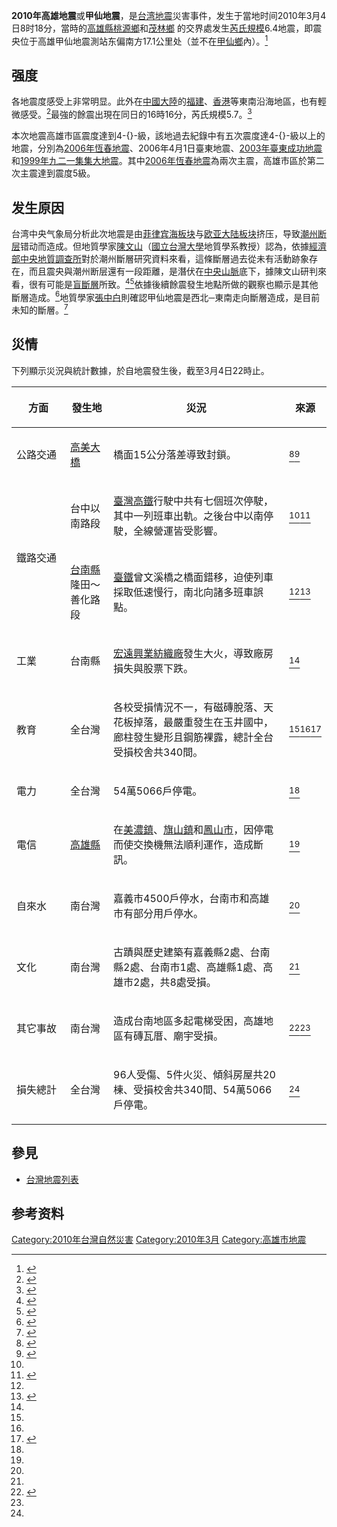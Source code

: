 {{noteTA|G1=Earthquake}}
{{地震|
| 標題=2010年高雄地震 <br>（桃源／茂林／甲仙地震）
| 地图 = 2010 Kaohsiung earthquake intensity USGS.jpg
| 地圖2 = {{Location map+ | Taiwan
 |places =
{{Location map~|Taiwan|lat= 22.97 |long= 120.71 |mark=Bullseye1.png|marksize=40}}
 | relief = yes
 | width = 250
 | float = center
 | caption = }}
| 地图描述 = 震央位於高雄桃源與茂林交界處
| 日期=2010年3月4日
| 發生時間 = 00:18（[[UTC|UTC]]）
| 規模=6.4[[芮氏地震規模|M<sub>L</sub>]]
| 深度=22.6公里
| 震中={{Coord|22.97|N|120.71|E|}}
| 受影響地區 ={{TWN}}[[台南縣|台南縣]]、[[高雄縣|高雄縣]]
| intensity  = Ⅵ <ref name="USGS">{{cite web|language=en|url=http://earthquake.usgs.gov/earthquakes/dyfi/events/us/2010tkab/us/index.html|title=M6.2 – Taiwan|author=|publisher=USGS|date=|accessdate=2016-02-08|deadurl=yes|archiveurl=https://web.archive.org/web/20100307215442/http://earthquake.usgs.gov/earthquakes/dyfi/events/us/2010tkab/us/index.html|archivedate=2010-03-07}}</ref>
| 傷亡人數 =96傷0死（傷者分佈：台南市53、嘉義市27、高雄市15、嘉義縣1）<ref>{{cite web| language =| publisher =| title =消防署高雄甲仙地震新聞稿| url =http://www.nfa.gov.tw/ContentDetail.aspx?MID=155&UID=163&CID=3387&PID=0| author =內政部消防署| date =2010-03-04| accessdate =2010-03-04}}{{dead link|date=2018年2月 |bot=InternetArchiveBot |fix-attempted=yes }}</ref>
}}

'''2010年高雄地震'''或'''甲仙地震'''，是[[台湾|台湾]][[地震|地震]]災害事件，发生于當地时间2010年3月4日8时18分，當時的[[高雄縣|高雄縣]][[桃源區|桃源鄉]]和[[茂林區|茂林鄉]]<!--已寫「當時」，可不需加「區」-->的交界處发生[[芮氏規模|芮氏規模]]6.4地震，即震央位于高雄甲仙地震測站东偏南方17.1公里处（並不在[[甲仙區|甲仙鄉]]內）。<ref>{{cite web | language =  | publisher =  | title = 中央氣象局 第99015號 地震報告 | url = http://scweb.cwb.gov.tw/GraphicContent.aspx?ItemId=49&fileString=2010030408185264015 | author = 交通部中央氣象局 | accessdate = 2016-03-07 | archive-date = 2019-06-13 | archive-url = https://web.archive.org/web/20190613010850/http://scweb.cwb.gov.tw/GraphicContent.aspx?ItemId=49&fileString=2010030408185264015 | dead-url = yes }}</ref>

== 强度 ==
各地震度感受上非常明显。此外在[[中國大陸|中國大陸]]的[[福建|福建]]、[[香港|香港]]等東南沿海地區，也有輕微感受。<ref>{{cite news|url=http://news.sina.com.hk/cgi-bin/nw/show.cgi/9/1/1/1445961/1.html|title=台灣高雄6.7級地震 大陸東南沿海省份均有震感|date=2010-03-04|publisher=中新網|accessdate=2010-03-05}}{{Dead link|date=2019年2月 |bot=InternetArchiveBot |fix-attempted=yes }}</ref>最強的餘震出現在同日的16時16分，芮氏規模5.7。<ref>{{cite news|url=http://news.sina.com.tw/article/20100304/2857548.html|title=5.7餘震 六龜鄉12人住天后宮|date=2010-03-04|publisher=民視新聞|accessdate=2010-03-05}}{{dead link|date=十一月 2017 |bot=InternetArchiveBot }}</ref>

本次地震高雄市區震度達到4-{}-級，該地過去紀錄中有五次震度達4-{}-級以上的地震，分別為[[2006年恆春地震|2006年恆春地震]]、2006年4月1日臺東地震、[[2003年臺東成功地震|2003年臺東成功地震]]和[[集集大地震|1999年九二一集集大地震]]。其中[[2006年恆春地震|2006年恆春地震]]為兩次主震，高雄市區於第二次主震達到震度5級。

== 发生原因 ==
台湾中央气象局分析此次地震是由[[菲律宾海板块|菲律宾海板块]]与[[欧亚大陆板块|欧亚大陆板块]]挤压，导致[[潮州断层|潮州断层]]错动而造成。但地質學家[[陳文山_(地質學家)|陳文山]]（[[國立台灣大學|國立台灣大學]]地質學系教授）認為，依據[[經濟部中央地質調查所|經濟部中央地質調查所]]對於潮州斷層研究資料來看，這條斷層過去從未有活動跡象存在，而且震央與潮州断层還有一段距離，是潛伏在[[中央山脈|中央山脈]]底下，據陳文山研判來看，很有可能是[[盲斷層|盲斷層]]所致。<ref>{{cite news|url=|title=甲仙6.4地震 地質學者錯愕|publisher=民視新聞|date=2010-03-04|accessdate=2010-03-04}}</ref><ref>{{cite news|url=http://news.chinatimes.com/2007Cti/2007Cti-News/2007Cti-News-Content/0,4521,50104577+132010030500688,00.html|title=甲仙大震導因「盲斷層」？ 全台都可能潛伏|publisher=中時電子報|date=2010-03-05|accessdate=2010-03-05|deadurl=yes|archiveurl=https://web.archive.org/web/20100308144507/http://news.chinatimes.com/2007Cti/2007Cti-News/2007Cti-News-Content/0,4521,50104577+132010030500688,00.html|archivedate=2010-03-08}}</ref>依據後續餘震發生地點所做的觀察也顯示是其他斷層造成。<ref>{{cite news|url=http://www.cna.com.tw/ShowNews/Detail.aspx?pNewsID=201003050089&pType0=aFE&pTypeSel=0|title=甲仙地震 與潮州斷層無關|author=劉建邦|publisher=中央社|date=2010-03-05|accessdate=2010-03-05|deadurl=yes|archiveurl=https://web.archive.org/web/20160306025532/http://www.cna.com.tw/ShowNews/Detail.aspx?pNewsID=201003050089&pType0=aFE&pTypeSel=0|archivedate=2016-03-06}}</ref>地質學家[[張中白|張中白]]則確認甲仙地震是西北─東南走向斷層造成，是目前未知的斷層。<ref>{{cite news|url=http://www.libertytimes.com.tw/2010/new/mar/9/today-life13.htm|title=學者實勘甲仙震央／地表1cm裂隙 未知斷層現形|author=湯佳玲、丁偉杰、王善嬿、林嘉琪|publisher=自由時報|date=2010-03-09|accessdate=2011-12-24|deadurl=yes|archiveurl=https://web.archive.org/web/20120321053431/http://www.libertytimes.com.tw/2010/new/mar/9/today-life13.htm|archivedate=2012-03-21}}</ref>

== 災情 ==
下列顯示災況與統計數據，於自地震發生後，截至3月4日22時止。
{| class="wikitable" 
|- 
! width="70px" | 方面 !! 發生地 !! 災況 !! 來源
|- 
|公路交通 || [[高美大橋|高美大橋]] || 橋面15公分落差導致封鎖。 ||<ref name="中央社">{{cite news|url=http://www.cna.com.tw/ShowNews/Detail.aspx?pNewsID=201003040390&pType0=aALL|title=高雄強震 全台96人受傷|author=林紳旭|publisher=中央社|date=2010-03-04|accessdate=2010-03-05|deadurl=yes|archiveurl=https://web.archive.org/web/20160303231757/http://www.cna.com.tw/ShowNews/Detail.aspx?pNewsID=201003040390&pType0=aALL|archivedate=2016-03-03}}</ref><ref name="中國時報">{{cite news|url=http://news.chinatimes.com/2007Cti/2007Cti-News/2007Cti-News-Content/0,4521,11050612+112010030500253,00.html|title=甲仙強震 12人輕傷無重大災情|authors=林宏聰、張立勳、鄭緯武|publisher=中國時報|date=2010-03-05|accessdate=2010-03-05|deadurl=yes|archiveurl=https://web.archive.org/web/20100308160504/http://news.chinatimes.com/2007Cti/2007Cti-News/2007Cti-News-Content/0,4521,11050612+112010030500253,00.html|archivedate=2010-03-08}}</ref>
|-
|rowspan="2"| 鐵路交通 || 台中以南路段 || [[臺灣高鐵|臺灣高鐵]]行駛中共有七個班次停駛，其中一列班車出軌。之後台中以南停駛，全線營運皆受影響。 ||<ref name="中央社"/><ref>{{cite news|url=http://news.chinatimes.com/2007Cti/2007Cti-News/2007Cti-News-Content/0,4521,50104574+132010030401802,00.html|title=甲仙強震 高鐵首度在營運中出軌|author=彭群弼|publisher=中廣新聞|date=2010-03-04|accessdate=2010-03-05|deadurl=yes|archiveurl=https://web.archive.org/web/20100307230854/http://news.chinatimes.com/2007Cti/2007Cti-News/2007Cti-News-Content/0%2C4521%2C50104574%2B132010030401802%2C00.html|archivedate=2010-03-07}}</ref>
|-
| [[台南縣|台南縣]]隆田～善化路段 || [[臺鐵|臺鐵]]曾文溪橋之橋面錯移，迫使列車採取低速慢行，南北向諸多班車誤點。 ||<ref name="中央社"/><ref>{{cite news|url=http://news.chinatimes.com/2007Cti/2007Cti-News/2007Cti-News-Content/0,4521,130501+132010030501136,00.html|title=逐段檢修 台鐵交通逐步恢復正常營運|author=李河錫|publisher=中廣新聞|date=2010-03-05|accessdate=2010-03-05}}{{dead link|date=2018年5月 |bot=InternetArchiveBot |fix-attempted=yes }}</ref>
|-
| 工業 || 台南縣 || [[宏遠興業紡織廠|宏遠興業紡織廠]]發生大火，導致廠房損失與股票下跌。||<ref name="中央社"/>
|-
| 教育 || 全台灣 || 各校受損情況不一，有磁磚脫落、天花板掉落，最嚴重發生在玉井國中，廊柱發生變形且鋼筋裸露，總計全台受損校舍共340間。||<ref name="中央社"/><ref name="中國時報"/><ref>{{cite news|url=http://udn.com/NEWS/NATIONAL/NATS6/5456033.shtml|title=玉井國中教室變危樓 滿地水泥塊|authors=吳淑玲、王紀青|publisher=聯合晚報|date=2010-03-05|accessdate=2010-03-05|deadurl=yes|archiveurl=https://web.archive.org/web/20100308003632/http://udn.com/NEWS/NATIONAL/NATS6/5456033.shtml|archivedate=2010-03-08}}</ref>
|-
| 電力 || 全台灣 || 54萬5066戶停電。 ||<ref name="中央社"/>
|-
| 電信 || [[高雄縣|高雄縣]] || 在[[美濃鎮|美濃鎮]]、[[旗山鎮|旗山鎮]]和[[鳳山市|鳳山市]]，因停電而使交換機無法順利運作，造成斷訊。||<ref name="中國時報"/>
|-
| 自來水 || 南台灣 || 嘉義市4500戶停水，台南市和高雄市有部分用戶停水。||<ref name="中央社"/>
|-
| 文化 || 南台灣 || 古蹟與歷史建築有嘉義縣2處、台南縣2處、台南市1處、高雄縣1處、高雄市2處，共8處受損。||<ref name="中央社"/>
|-
| 其它事故 || 南台灣 || 造成台南地區多起電梯受困，高雄地區有磚瓦厝、廟宇受損。||<ref>{{cite news|url=http://www.cna.com.tw/ShowNews/Detail.aspx?pNewsID=201003040027&pType0=aSOC&pTypeSel=0|title=甲仙地震 台南多起電梯受困及火警|author=張榮祥|publisher=中央社|date=2010-03-04|accessdate=2010-03-05|deadurl=yes|archiveurl=https://web.archive.org/web/20160304210824/http://www.cna.com.tw/ShowNews/Detail.aspx?pNewsID=201003040027&pType0=aSOC&pTypeSel=0|archivedate=2016-03-04}}</ref><ref name="中國時報"/>
|-
| 損失總計 || 全台灣 || 96人受傷、5件火災、傾斜房屋共20棟、受損校舍共340間、54萬5066戶停電。||<ref name="中央社"/>
|}

== 參見 ==
* [[台灣地震列表|台灣地震列表]]

== 参考资料 ==
{{reflist}}

{{台灣地震}}
{{2010年地震}}

[[Category:2010年台灣自然災害|Category:2010年台灣自然災害]]
[[Category:2010年3月|Category:2010年3月]]
[[Category:高雄市地震|Category:高雄市地震]]